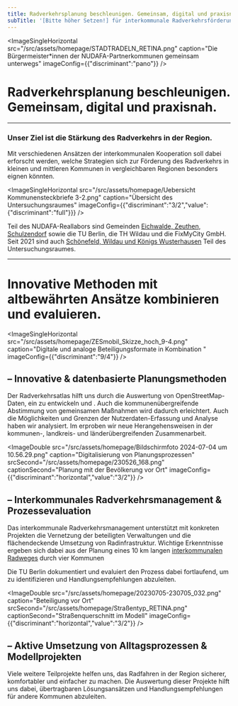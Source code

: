 ```yaml
---
title: Radverkehrsplanung beschleunigen. Gemeinsam, digital und praxisnah.
subTitle: '[Bitte höher Setzen!] für interkommunale Radverkehrsförderung'
---
```

<ImageSingleHorizontal src="/src/assets/homepage/STADTRADELN_RETINA.png" caption="Die Bürgermeister*innen der NUDAFA-Partnerkommunen gemeinsam unterwegs" imageConfig={{"discriminant":"pano"}} />

# Radverkehrsplanung beschleunigen. Gemeinsam, digital und praxisnah.

---

### **Unser Ziel ist die Stärkung des Radverkehrs in der Region.**&#x20;

Mit verschiedenen Ansätzen der interkommunalen Kooperation soll dabei erforscht werden, welche Strategien sich zur Förderung des Radverkehrs in kleinen und mittleren Kommunen in vergleichbaren Regionen besonders eignen könnten.&#x20;

<ImageSingleHorizontal src="/src/assets/homepage/Uebersicht Kommunensteckbriefe 3-2.png" caption="Übersicht des Untersuchungsraumes" imageConfig={{"discriminant":"3/2","value":{"discriminant":"full"}}} />

Teil des NUDAFA-Reallabors sind Gemeinden [Eichwalde, Zeuthen, Schulzendorf](https://next.nudafa.de/partnerkommunen/) sowie die TU Berlin, die TH Wildau und die FixMyCity GmbH. Seit 2021 sind auch [Schönefeld, Wildau und Königs Wusterhausen](https://next.nudafa.de/partnerkommunen/) Teil des Untersuchungsraumes. <TextLinkArrow href="https://next.nudafa.de/ueber-uns/" display="mehr" external={false} />

---

# Innovative Methoden mit altbewährten Ansätze kombinieren und evaluieren.

<ImageSingleHorizontal src="/src/assets/homepage/ZESmobil_Skizze_hoch_9-4.png" caption="Digitale und analoge Beteiligungsformate in Kombination " imageConfig={{"discriminant":"9/4"}} />

## – Innovative & datenbasierte Planungsmethoden

Der Radverkehrsatlas hilft uns durch die Auswertung von OpenStreetMap-Daten, ein <TextLinkArrow href="https://next.nudafa.de/radnetz/einleitung" display="ein flächendeckendes Radverkehrsnetz" external={false} /> zu entwickeln und <TextLinkArrow href="https://next.nudafa.de/massnahmen" display="dessen Umsetzung nachvollziehbar darzustellen" external={false} />. Auch die kommunenübergreifende Abstimmung von gemeinsamen Maßnahmen wird dadurch erleichtert. Auch die Möglichkeiten und Grenzen der Nutzerdaten-Erfassung und Analyse haben wir <TextLinkArrow href="https://next.nudafa.de/teilprojekte/simra/" display="in dem SimRa-Teilprojekt " external={false} />analysiert. Im <TextLinkArrow href="https://next.nudafa.de/teilprojekte/handlungsprogramm-flughafenumfeld" display="Teilprojekt &#x22;Handlungsprogramm Flughafenumfeld&#x22; " external={false} />erproben wir neue Herangehensweisen in der kommunen-, landkreis- und länderübergreifenden Zusammenarbeit.&#x20;

<ImageDouble src="/src/assets/homepage/Bildschirmfoto 2024-07-04 um 10.56.29.png" caption="Digitalisierung von Planungsprozessen" srcSecond="/src/assets/homepage/230526_168.png" captionSecond="Planung mit der Bevölkerung vor Ort" imageConfig={{"discriminant":"horizontal","value":"3/2"}} />

## – Interkommunales Radverkehrsmanagement & Prozessevaluation

Das interkommunale Radverkehrsmanagement unterstützt mit konkreten Projekten die Vernetzung der beteiligten Verwaltungen und die flächendeckende Umsetzung von Radinfrastruktur. Wichtige Erkenntnisse ergeben sich dabei aus der Planung eines 10 km langen [interkommunalen Radweges](https://next.nudafa.de/teilprojekte/ikr/) durch vier Kommunen

Die TU Berlin dokumentiert und evaluiert den Prozess dabei fortlaufend, um <TextLinkArrow href="https://next.nudafa.de/begleitforschung" display="Hemmnisse und Treiber der interkommunalen Radverkehrsförderung" external={false} /> zu identifizieren und Handlungsempfehlungen abzuleiten.

<ImageDouble src="/src/assets/homepage/20230705-230705_032.png" caption="Beteiligung vor Ort" srcSecond="/src/assets/homepage/Straßentyp_RETINA.png" captionSecond="Straßenquerschnitt im Modell" imageConfig={{"discriminant":"horizontal","value":"3/2"}} />

## – Aktive Umsetzung von Alltagsprozessen & Modellprojekten

Viele weitere Teilprojekte helfen uns, das Radfahren in der Region sicherer, komfortabler und einfacher zu machen. Die Auswertung dieser Projekte hilft uns dabei, übertragbaren Lösungsansätzen und Handlungsempfehlungen für andere Kommunen abzuleiten.
